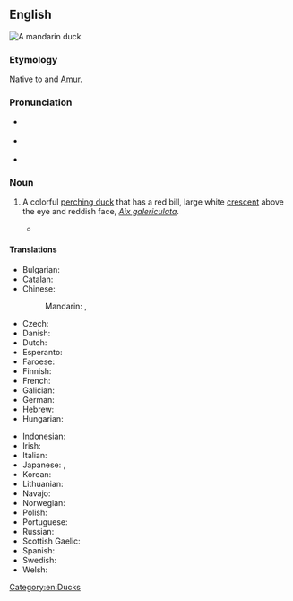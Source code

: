 ==English==
[[File:Mandarin.duck.arp.jpg|thumb|A '''mandarin duck''']]
{{wikipedia}}

===Etymology===
Native to {{w|Northeast China}} and [[Amur]].

===Pronunciation===
* {{a|UK}} {{IPA|en|/ˈmændəɹɪn dʌk/}}
* {{a|US}} {{IPA|en|/ˈmændəɹɪn dʌk/}}
* {{rhymes|en|ʌk}}

===Noun===
{{en-noun}}

# A colorful [[perching duck]] that has a red bill, large white [[crescent]] above the eye and reddish face, ''[[Aix galericulata]]''.
#: {{cot|en|wood duck}}
#* {{quote-book|en|year=2019||author=Kate Baker|title=Wild In The City|publisher=Lonely Planet|isbn=9781788686587|page=94|pageurl=https://books.google.com/books?id=wyq5DwAAQBAJ&pg=PT95&dq=%22mandarin+ducks%22&hl=&cd=45&source=gbs_api#v=onepage&q=%22mandarin%20ducks%22&f=false|passage='''Mandarin ducks''' usually pair for life. In Asia they are thought to be a symbol of love and good luck. '''Mandarin ducks''' feed mainly on insects, snails, fish, plants and seeds.}}

====Translations====
{{trans-top|bird}}
* Bulgarian: {{t|bg|мандаринка|f}}
* Catalan: {{t|ca|ànec mandarí|m}}
* Chinese:
*: Mandarin: {{t+|cmn|鴛鴦}}, {{t+|cmn|鸳鸯|tr=yuānyāng}}
* Czech: {{t+|cs|kachnička mandarinská|f}}
* Danish: {{t|da|mandarinand|c}}
* Dutch: {{t|nl|mandarijneend}}
* Esperanto: {{t|eo|mandarenanaso}}
* Faroese: {{t|fo|seglont|f}}
* Finnish: {{t+|fi|mandariinisorsa}}
* French: {{t+|fr|canard mandarin|m}}
* Galician: {{t|gl|pato mandarín|m}}
* German: {{t+|de|Mandarinente|f}}
* Hebrew: {{t|he|מנדרין סיני|tr=mandarin sini|m}}
* Hungarian: {{t+|hu|mandarinréce}}
{{trans-mid}}
* Indonesian: {{t|id|bebek mandarin}}
* Irish: {{t|ga|lacha mhandrach|f}}
* Italian: {{t|it|anatra mandarina|f}}
* Japanese: {{t|ja|鴛鴦|tr=oshidori}}, {{t+|ja|オシドリ}}
* Korean: {{t+|ko|원앙}}
* Lithuanian: {{t+|lt|mandarininė antis}}
* Navajo: {{t|nv|Náátsʼózídę́ę́ʼ naalʼeełí}}
* Norwegian: {{t|no|mandarinand}}
* Polish: {{t+|pl|mandarynka|f}}
* Portuguese: {{t|pt|pato-mandarim|m}}
* Russian: {{t+|ru|мандаринка|f}}
* Scottish Gaelic: {{t|gd|lach Shìonach|f}}
* Spanish: {{t|es|pato mandarín|m}}
* Swedish: {{t+|sv|mandarinand|c}}
* Welsh: {{t|cy|hwyaden gribog}}
{{trans-bottom}}

[[Category:en:Ducks]]